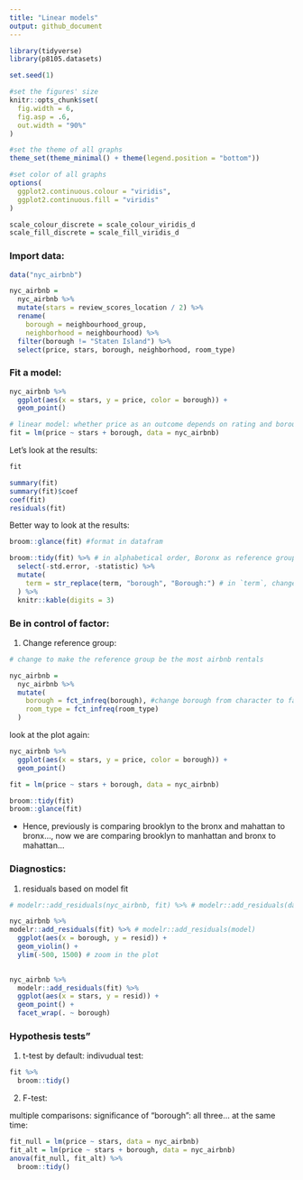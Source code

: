 ```yaml
---
title: "Linear models"
output: github_document
---
```

```r
library(tidyverse)
library(p8105.datasets)

set.seed(1)

#set the figures' size
knitr::opts_chunk$set(
  fig.width = 6,
  fig.asp = .6,
  out.width = "90%"
)

#set the theme of all graphs
theme_set(theme_minimal() + theme(legend.position = "bottom"))

#set color of all graphs
options(
  ggplot2.continuous.colour = "viridis",
  ggplot2.continuous.fill = "viridis" 
)

scale_colour_discrete = scale_colour_viridis_d
scale_fill_discrete = scale_fill_viridis_d
```

### Import data:

```r
data("nyc_airbnb")

nyc_airbnb = 
  nyc_airbnb %>% 
  mutate(stars = review_scores_location / 2) %>% 
  rename(
    borough = neighbourhood_group,
    neighborhood = neighbourhood) %>% 
  filter(borough != "Staten Island") %>% 
  select(price, stars, borough, neighborhood, room_type)
```

### Fit a model:

```r
nyc_airbnb %>% 
  ggplot(aes(x = stars, y = price, color = borough)) +
  geom_point()

# linear model: whether price as an outcome depends on rating and borough
fit = lm(price ~ stars + borough, data = nyc_airbnb)
```

Let's look at the results:

```r
fit

summary(fit)
summary(fit)$coef
coef(fit)
residuals(fit)
```

Better way to look at the results:
```r
broom::glance(fit) #format in datafram

broom::tidy(fit) %>% # in alphabetical order, Boronx as reference group
  select(-std.error, -statistic) %>% 
  mutate(
    term = str_replace(term, "borough", "Borough:") # in `term`, change "borough" to "Borough:"
  ) %>% 
  knitr::kable(digits = 3)

```

### Be in control of factor:

1. Change reference group:

```r
# change to make the reference group be the most airbnb rentals

nyc_airbnb =
  nyc_airbnb %>% 
  mutate(
    borough = fct_infreq(borough), #change borough from character to factor
    room_type = fct_infreq(room_type)
  )
```

look at the plot again:

```r
nyc_airbnb %>% 
  ggplot(aes(x = stars, y = price, color = borough)) +
  geom_point()
```

```r
fit = lm(price ~ stars + borough, data = nyc_airbnb)

broom::tidy(fit)
broom::glance(fit)
```

- Hence, previously is comparing brooklyn to the bronx and mahattan to bronx..., now we are comparing brooklyn to manhattan and bronx to mahattan...

### Diagnostics:

1. residuals based on model fit
```r
# modelr::add_residuals(nyc_airbnb, fit) %>% # modelr::add_residuals(dataset, model)

nyc_airbnb %>% 
modelr::add_residuals(fit) %>% # modelr::add_residuals(model)
  ggplot(aes(x = borough, y = resid)) +
  geom_violin() + 
  ylim(-500, 1500) # zoom in the plot
  

nyc_airbnb %>% 
  modelr::add_residuals(fit) %>% 
  ggplot(aes(x = stars, y = resid)) +
  geom_point() +
  facet_wrap(. ~ borough)
```

### Hypothesis tests"

1. t-test by default: 
indivudual test:
```r
fit %>% 
  broom::tidy()
```

2. F-test:

multiple comparisons: significance of "borough": all three... at the same time:
```r
fit_null = lm(price ~ stars, data = nyc_airbnb)
fit_alt = lm(price ~ stars + borough, data = nyc_airbnb)
anova(fit_null, fit_alt) %>% 
  broom::tidy()
```










